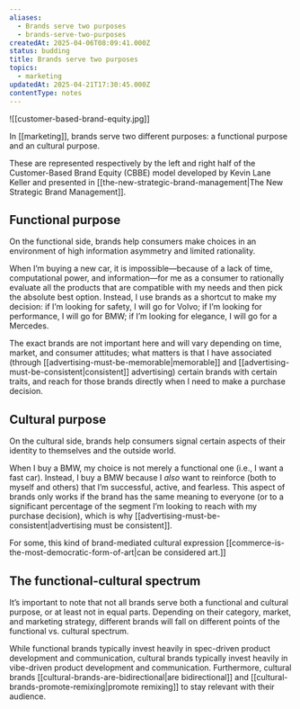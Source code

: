 ```yaml
---
aliases:
  - Brands serve two purposes
  - brands-serve-two-purposes
createdAt: 2025-04-06T08:09:41.000Z
status: budding
title: Brands serve two purposes
topics:
  - marketing
updatedAt: 2025-04-21T17:30:45.000Z
contentType: notes
---
```

![[customer-based-brand-equity.jpg]]

In [[marketing]], brands serve two different purposes: a functional purpose and an cultural purpose.

These are represented respectively by the left and right half of the Customer-Based Brand Equity (CBBE) model developed by Kevin Lane Keller and presented in [[the-new-strategic-brand-management|The New Strategic Brand Management]].

## Functional purpose

On the functional side, brands help consumers make choices in an environment of high information asymmetry and limited rationality.

When I’m buying a new car, it is impossible—because of a lack of time, computational power, and information—for me as a consumer to rationally evaluate all the products that are compatible with my needs and then pick the absolute best option. Instead, I use brands as a shortcut to make my decision: if I’m looking for safety, I will go for Volvo; if I’m looking for performance, I will go for BMW; if I’m looking for elegance, I will go for a Mercedes.

The exact brands are not important here and will vary depending on time, market, and consumer attitudes; what matters is that I have associated (through [[advertising-must-be-memorable|memorable]] and [[advertising-must-be-consistent|consistent]] advertising) certain brands with certain traits, and reach for those brands directly when I need to make a purchase decision.

## Cultural purpose

On the cultural side, brands help consumers signal certain aspects of their identity to themselves and the outside world.

When I buy a BMW, my choice is not merely a functional one (i.e., I want a fast car). Instead, I buy a BMW because I _also_ want to reinforce (both to myself and others) that I’m successful, active, and fearless. This aspect of brands only works if the brand has the same meaning to everyone (or to a significant percentage of the segment I’m looking to reach with my purchase decision), which is why [[advertising-must-be-consistent|advertising must be consistent]].

For some, this kind of brand-mediated cultural expression [[commerce-is-the-most-democratic-form-of-art|can be considered art.]]

## The functional-cultural spectrum

It’s important to note that not all brands serve both a functional and cultural purpose, or at least not in equal parts. Depending on their category, market, and marketing strategy, different brands will fall on different points of the functional vs. cultural spectrum.

While functional brands typically invest heavily in spec-driven product development and communication, cultural brands typically invest heavily in vibe-driven product development and communication. Furthermore, cultural brands [[cultural-brands-are-bidirectional|are bidirectional]] and [[cultural-brands-promote-remixing|promote remixing]] to stay relevant with their audience.
